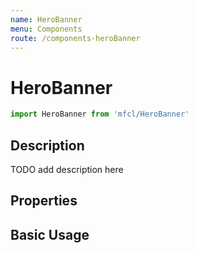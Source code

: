 ```yaml
---
name: HeroBanner
menu: Components
route: /components-heroBanner
---
```



# HeroBanner

```javascript
import HeroBanner from 'mfcl/HeroBanner'
```

## Description

TODO add description here

## Properties

<Props of={HeroBanner} />

## Basic Usage

<Playground>
  <HeroBanner
    brandLogo={SleepysBrand}
    imageSrc={SleepyImg}
    title="Achieve Better Sleep"
    text="Sign up to get better insider tips & expert advice in your inbox."
    btnText="Vist Sleep.com"
    btnLink="http://localhost:4000/components-heroBanner"
  />
</Playground>

